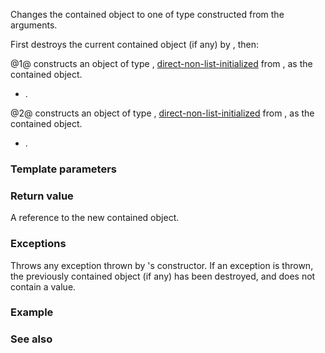 {{cpp/utility/any/title|emplace}}
{{cpp/utility/any/navbar}}
{{dcl begin}}
{{dcl|num=1|since=c++17|
template&lt; class ValueType, class... Args &gt;
std::decay_t&lt;ValueType&gt;&amp; emplace( Args&amp;&amp;... args );
}}
{{dcl|num=2|since=c++17|
template&lt; class ValueType, class U, class... Args &gt;
std::decay_t&lt;ValueType&gt;&amp; emplace( std::initializer_list&lt;U&gt; il, Args&amp;&amp;... args );
}}
{{dcl end}}

Changes the contained object to one of type {{c|std::decay_t&lt;ValueType&gt;}} constructed from the arguments.

First destroys the current contained object (if any) by {{lc|reset|reset()}}, then:

@1@ constructs an object of type {{c|std::decay_t&lt;ValueType&gt;}}, [[cpp/language/direct initialization|direct-non-list-initialized]] from {{c|std::forward&lt;Args&gt;(args)...}}, as the contained object.
* {{cpp/enable if|{{c|1=std::is_constructible_v&lt;std::decay_t&lt;ValueType&gt;, Args...&gt;}} and {{c|std::is_copy_constructible_v&lt;std::decay_t&lt;ValueType&gt;&gt;}} are both {{c|true}}}}.

@2@ constructs an object of type {{c|std::decay_t&lt;ValueType&gt;}}, [[cpp/language/direct initialization|direct-non-list-initialized]] from {{c|il, std::forward&lt;Args&gt;(args)...}}, as the contained object.
* {{cpp/enable if|{{c|1=std::is_constructible_v&lt;std::decay_t&lt;ValueType&gt;, std::initializer_list&lt;U&gt;&amp;, Args...&gt;}} and {{c|std::is_copy_constructible_v&lt;std::decay_t&lt;ValueType&gt;&gt;}} are both {{c|true}}}}. 

===Template parameters===
{{par begin}}
{{par|ValueType|contained value type}}
{{par hreq}}
{{par req named|std::decay_t&lt;ValueType&gt;|CopyConstructible}}
{{par end}}

===Return value===
A reference to the new contained object.

===Exceptions===
Throws any exception thrown by {{tt|T}}'s constructor. If an exception is thrown, the previously contained object (if any) has been destroyed, and {{c|*this}} does not contain a value.

===Example===
{{example
|code=
#include &lt;algorithm&gt;
#include &lt;any&gt;
#include &lt;iostream&gt;
#include &lt;string&gt;
#include &lt;vector&gt;

class Star
{
    std::string name;
    int id;

public:
    Star(std::string name, int id) : name{name}, id{id}
    {
        std::cout &lt;&lt; "Star::Star(string, int)\n";
    }

    void print() const
    {
        std::cout &lt;&lt; "Star{\"" &lt;&lt; name &lt;&lt; "\" : " &lt;&lt; id &lt;&lt; "};\n";
    }
};

int main()
{
    std::any celestial;
    // (1) emplace(Args&amp;&amp;... args);
    celestial.emplace&lt;Star&gt;("Procyon", 2943);
    const auto* star = std::any_cast&lt;Star&gt;(&amp;celestial);
    star-&gt;print();

    std::any av;
    // (2) emplace(std::initializer_list&lt;U&gt; il, Args&amp;&amp;... args);
    av.emplace&lt;std::vector&lt;char&gt;&gt;({'C', '+', '+', '1', '7'} /* no args */);
    std::cout &lt;&lt; av.type().name() &lt;&lt; '\n';
    const auto* va = std::any_cast&lt;std::vector&lt;char&gt;&gt;(&amp;av);
    std::for_each(va-&gt;cbegin(), va-&gt;cend(), [](char const&amp; c) { std::cout &lt;&lt; c; });
    std::cout &lt;&lt; '\n';
}
|p=true
|output=
Star::Star(string, int)
Star{"Procyon" : 2943};
St6vectorIcSaIcEE
C++17
}}

===See also===
{{dsc begin}}
{{dsc inc|cpp/utility/any/dsc constructor}}
{{dsc inc|cpp/utility/any/dsc reset}}
{{dsc end}}

{{langlinks|es|ja|ru|zh}}